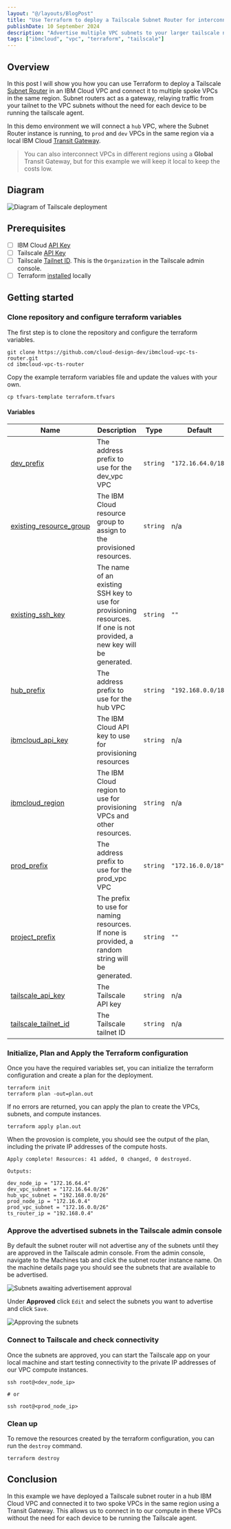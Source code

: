 ```yaml
---
layout: "@/layouts/BlogPost"
title: "Use Terraform to deploy a Tailscale Subnet Router for interconnecting IBM Cloud VPCs"
publishDate: 10 September 2024
description: "Advertise multiple VPC subnets to your larger tailscale network."
tags: ["ibmcloud", "vpc", "terraform", "tailscale"]
---
```



## Overview

In this post I will show you how you can use Terraform to deploy a Tailscale [Subnet Router](https://tailscale.com/kb/1019/subnets) in an IBM Cloud VPC and connect it to multiple spoke VPCs in the same region. Subnet routers act as a gateway, relaying traffic from your tailnet to the VPC subnets without the need for each device to be running the tailscale agent.

In this demo environment we will connect a `hub` VPC, where the Subnet Router instance is running, to `prod` and `dev` VPCs in the same region via a local IBM Cloud [Transit Gateway](https://cloud.ibm.com/docs/transit-gateway?topic=transit-gateway-about&interface=cli). 

> You can also interconnect VPCs in different regions using a **Global** Transit Gateway, but for this example we will keep it local to keep the costs low.

## Diagram

![Diagram of Tailscale deployment](https://images.gh40-dev.systems/ibmcloud-ts-subnet-router.png)

## Prerequisites

- [ ] IBM Cloud [API Key](https://cloud.ibm.com/docs/account?topic=account-userapikey&interface=ui#create_user_key)
- [ ] Tailscale [API Key](https://login.tailscale.com/admin/settings/keys)
- [ ] Tailscale [Tailnet ID](https://login.tailscale.com/admin/settings/general). This is the `Organization` in the Tailscale admin console.
- [ ] Terraform [installed](https://developer.hashicorp.com/terraform/install) locally

## Getting started

### Clone repository and configure terraform variables

The first step is to clone the repository and configure the terraform variables.

```shell
git clone https://github.com/cloud-design-dev/ibmcloud-vpc-ts-router.git
cd ibmcloud-vpc-ts-router
```

Copy the example terraform variables file and update the values with your own.

```shell
cp tfvars-template terraform.tfvars
```

#### Variables 

| Name | Description | Type | Default | Required |
|------|-------------|------|---------|:--------:|
| <a name="input_dev_prefix"></a> [dev\_prefix](#input\_dev\_prefix) | The address prefix to use for the dev\_vpc VPC | `string` | `"172.16.64.0/18"` | no |
| <a name="input_existing_resource_group"></a> [existing\_resource\_group](#input\_existing\_resource\_group) | The IBM Cloud resource group to assign to the provisioned resources. | `string` | n/a | yes |
| <a name="input_existing_ssh_key"></a> [existing\_ssh\_key](#input\_existing\_ssh\_key) | The name of an existing SSH key to use for provisioning resources. If one is not provided, a new key will be generated. | `string` | `""` | no |
| <a name="input_hub_prefix"></a> [hub\_prefix](#input\_hub\_prefix) | The address prefix to use for the hub VPC | `string` | `"192.168.0.0/18"` | no |
| <a name="input_ibmcloud_api_key"></a> [ibmcloud\_api\_key](#input\_ibmcloud\_api\_key) | The IBM Cloud API key to use for provisioning resources | `string` | n/a | yes |
| <a name="input_ibmcloud_region"></a> [ibmcloud\_region](#input\_ibmcloud\_region) | The IBM Cloud region to use for provisioning VPCs and other resources. | `string` | n/a | yes |
| <a name="input_prod_prefix"></a> [prod\_prefix](#input\_prod\_prefix) | The address prefix to use for the prod\_vpc VPC | `string` | `"172.16.0.0/18"` | no |
| <a name="input_project_prefix"></a> [project\_prefix](#input\_project\_prefix) | The prefix to use for naming resources. If none is provided, a random string will be generated. | `string` | `""` | no |
| <a name="input_tailscale_api_key"></a> [tailscale\_api\_key](#input\_tailscale\_api\_key) | The Tailscale API key | `string` | n/a | yes |
| <a name="input_tailscale_tailnet_id"></a> [tailscale\_tailnet\_id](#input\_tailscale\_tailnet\_id) | The Tailscale tailnet ID | `string` | n/a | yes |


### Initialize, Plan and Apply the Terraform configuration

Once you have the required variables set, you can initialize the terraform configuration and create a plan for the deployment.

```shell
terraform init
terraform plan -out=plan.out
```

If no errors are returned, you can apply the plan to create the VPCs, subnets, and compute instances.

```shell
terraform apply plan.out
```

When the provosion is complete, you should see the output of the plan, including the private IP addresses of the compute hosts.

```shell
Apply complete! Resources: 41 added, 0 changed, 0 destroyed.

Outputs:

dev_node_ip = "172.16.64.4"
dev_vpc_subnet = "172.16.64.0/26"
hub_vpc_subnet = "192.168.0.0/26"
prod_node_ip = "172.16.0.4"
prod_vpc_subnet = "172.16.0.0/26"
ts_router_ip = "192.168.0.4"
```

### Approve the advertised subnets in the Tailscale admin console

By default the subnet router will not advertise any of the subnets until they are approved in the Tailscale admin console. From the admin console, navigate to the Machines tab and click the subnet router instance name. On the machine details page you should see the subnets that are available to be advertised.

![Subnets awaiting advertisement approval](https://images.gh40-dev.systems/awaiting-approval-subnets.png)

Under **Approved** click `Edit` and select the subnets you want to advertise and click `Save`.

![Approving the subnets](https://images.gh40-dev.systems/subnet-approve.png)

### Connect to Tailscale and check connectivity

Once the subnets are approved, you can start the Tailscale app on your local machine and start testing connectivity to the private IP addresses of our VPC compute instances.

```shell
ssh root@<dev_node_ip>

# or

ssh root@<prod_node_ip>
```

### Clean up

To remove the resources created by the terraform configuration, you can run the `destroy` command.

```shell
terraform destroy
```

## Conclusion

In this example we have deployed a Tailscale subnet router in a hub IBM Cloud VPC and connected it to two spoke VPCs in the same region using a Transit Gateway. This allows us to connect in to our compute in these VPCs without the need for each device to be running the Tailscale agent.



